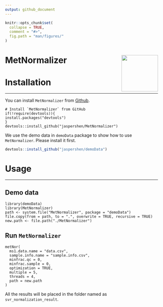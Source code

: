 ```yaml
---
output: github_document
---
```


<!-- README.md is generated from README.Rmd. Please edit that file -->

```r
knitr::opts_chunk$set(
  collapse = TRUE,
  comment = "#>",
  fig.path = "man/figures/"
)
```

# MetNormalizer <img src="man/figures/logo.png" align="right" alt="" width="120" />

# Installation

---

You can install `MetNormalizer` from [Github](https://github.com/jaspershen/MetNormalizer).

```
# Install `MetNormalizer` from GitHub
if(!require(devtools)){
install.packages("devtools")
}
devtools::install_github("jaspershen/MetNormalizer")
```

We use the demo data in `demoData` package to show how to use `MetNormalizer`. Please install it first.

```r
devtools::install_github("jaspershen/demoData")
```

# Usage

---

## Demo data

```
library(demoData)
library(MetNormalizer)
path <- system.file("MetNormalizer", package = "demoData")
file.copy(from = path, to = ".", overwrite = TRUE, recursive = TRUE)
new.path <- file.path("./MetNormalizer")
```

## Run `MetNormalizer`

```
metNor(
  ms1.data.name = "data.csv",
  sample.info.name = "sample.info.csv",
  minfrac.qc = 0,
  minfrac.sample = 0,
  optimization = TRUE,
  multiple = 5,
  threads = 4,
  path = new.path
)
```

All the results will be placed in the folder named as `svr_normalization_result`.